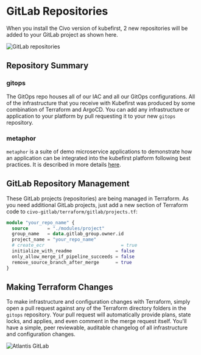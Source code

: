 # GitLab Repositories

When you install the Civo version of kubefirst, 2 new repositories will be added to your GitLab project as shown here.

![GitLab repositories](../../../img/common/gitlab/repositories.png)

## Repository Summary

### gitops

The GitOps repo houses all of our IAC and all our GitOps configurations. All of the infrastructure that you receive with Kubefirst was produced by some combination of Terraform and ArgoCD. You can add any infrastructure or application to your platform by pull requesting it to your new `gitops` repository.

### metaphor

`metaphor` is a suite of demo microservice applications to demonstrate how an application can be integrated into the kubefirst platform following best practices. It is described in more details [here](../../../../common/metaphor.mdx).

## GitLab Repository Management

These GitLab projects (repositories) are being managed in Terraform. As you need additional GitLab projects, just add a new section of Terraform code to `civo-gitlab/terraform/gitlab/projects.tf`:

```terraform
module "your_repo_name" {
  source       = "./modules/project"
  group_name   = data.gitlab_group.owner.id
  project_name = "your_repo_name"
  # create_ecr                            = true
  initialize_with_readme                = false
  only_allow_merge_if_pipeline_succeeds = false
  remove_source_branch_after_merge      = true
}
```

## Making Terraform Changes

To make infrastructure and configuration changes with Terraform, simply open a pull request against any of the Terraform directory folders in the `gitops` repository. Your pull request will automatically provide plans, state locks, and applies, and even comment in the merge request itself. You'll have a simple, peer reviewable, auditable changelog of all infrastructure and configuration changes.

![Atlantis GitLab](../../../img/common/gitlab/atlantis.png)
